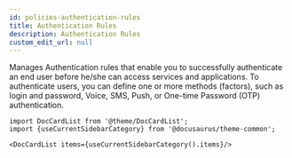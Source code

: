 ```yaml
---
id: policies-authentication-rules
title: Authentication Rules
description: Authentication Rules
custom_edit_url: null
---
```




Manages Authentication rules that enable you to successfully authenticate an end user before he/she can access services and applications.
To authenticate users, you can define one or more methods (factors), such as login and password, Voice, SMS, Push, or One-time Password (OTP) authentication.




```mdx-code-block
import DocCardList from '@theme/DocCardList';
import {useCurrentSidebarCategory} from '@docusaurus/theme-common';

<DocCardList items={useCurrentSidebarCategory().items}/>
```
      
